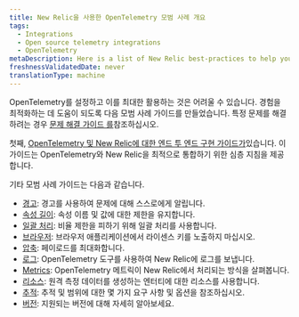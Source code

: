 ```yaml
---
title: New Relic을 사용한 OpenTelemetry 모범 사례 개요
tags:
  - Integrations
  - Open source telemetry integrations
  - OpenTelemetry
metaDescription: Here is a list of New Relic best-practices to help you optimize your OpenTelemetry deployments.
freshnessValidatedDate: never
translationType: machine
---
```


OpenTelemetry를 설정하고 이를 최대한 활용하는 것은 어려울 수 있습니다. 경험을 최적화하는 데 도움이 되도록 다음 모범 사례 가이드를 만들었습니다. 특정 문제를 해결하려는 경우 [문제 해결 가이드 를](/docs/more-integrations/open-source-telemetry-integrations/opentelemetry/opentelemetry-troubleshooting)참조하십시오.

첫째, [OpenTelemetry 및 New Relic에 대한 엔드 투 엔드 구현 가이드가](/docs/more-integrations/open-source-telemetry-integrations/opentelemetry/best-practices/opentelemetry-implementation-guide)있습니다. 이 가이드는 OpenTelemetry와 New Relic을 최적으로 통합하기 위한 심층 지침을 제공합니다.

기타 모범 사례 가이드는 다음과 같습니다.

* [경고](/docs/more-integrations/open-source-telemetry-integrations/opentelemetry/best-practices/opentelemetry-best-practices-alerts): 경고를 사용하여 문제에 대해 스스로에게 알립니다.
* [속성 길이](/docs/more-integrations/open-source-telemetry-integrations/opentelemetry/best-practices/opentelemetry-best-practices-attributes): 속성 이름 및 값에 대한 제한을 유지합니다.
* [일괄 처리](/docs/more-integrations/open-source-telemetry-integrations/opentelemetry/best-practices/opentelemetry-best-practices-batching): 비율 제한을 피하기 위해 일괄 처리를 사용합니다.
* [브라우저](/docs/more-integrations/open-source-telemetry-integrations/opentelemetry/best-practices/opentelemetry-best-practices-browser): 브라우저 애플리케이션에서 라이센스 키를 노출하지 마십시오.
* [압축](/docs/more-integrations/open-source-telemetry-integrations/opentelemetry/best-practices/opentelemetry-best-practices-compression): 페이로드를 최대화합니다.
* [로그](/docs/more-integrations/open-source-telemetry-integrations/opentelemetry/best-practices/opentelemetry-best-practices-logs): OpenTelemetry 도구를 사용하여 New Relic에 로그를 보냅니다.
* [Metrics](/docs/more-integrations/open-source-telemetry-integrations/opentelemetry/best-practices/opentelemetry-best-practices-metrics): OpenTelemetry 메트릭이 New Relic에서 처리되는 방식을 살펴봅니다.
* [리소스](/docs/more-integrations/open-source-telemetry-integrations/opentelemetry/best-practices/opentelemetry-best-practices-resources): 원격 측정 데이터를 생성하는 엔터티에 대한 리소스를 사용합니다.
* [추적](/docs/more-integrations/open-source-telemetry-integrations/opentelemetry/best-practices/opentelemetry-best-practices-traces): 추적 및 범위에 대한 몇 가지 요구 사항 및 옵션을 참조하십시오.
* [버전](/docs/more-integrations/open-source-telemetry-integrations/opentelemetry/best-practices/opentelemetry-best-practices-versions): 지원되는 버전에 대해 자세히 알아보세요.